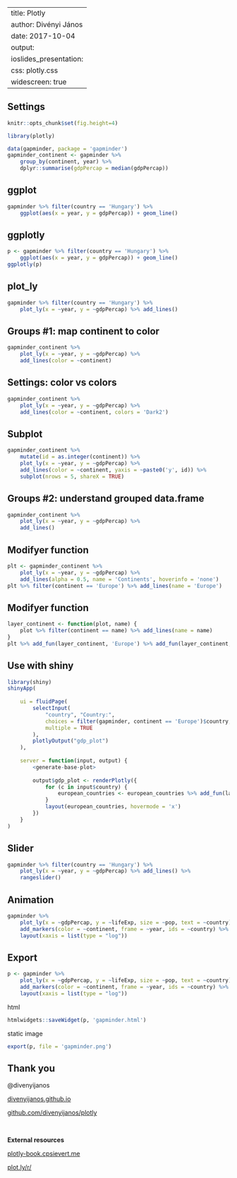 
---
title: Plotly
author: Divényi János
date: 2017-10-04
output:
    ioslides_presentation:
        css: plotly.css
        widescreen: true
---

## Settings

```r
knitr::opts_chunk$set(fig.height=4)
```

```r
library(plotly)
```

```r
data(gapminder, package = 'gapminder')
gapminder_continent <- gapminder %>% 
    group_by(continent, year) %>% 
    dplyr::summarise(gdpPercap = median(gdpPercap)) 
```

## ggplot

```r
gapminder %>% filter(country == 'Hungary') %>%
    ggplot(aes(x = year, y = gdpPercap)) + geom_line()
```

## ggplotly

```r
p <- gapminder %>% filter(country == 'Hungary') %>%
    ggplot(aes(x = year, y = gdpPercap)) + geom_line()
ggplotly(p)
```

## plot_ly

```r
gapminder %>% filter(country == 'Hungary') %>%
    plot_ly(x = ~year, y = ~gdpPercap) %>% add_lines()
```

## Groups #1: map continent to color

```r
gapminder_continent %>%
    plot_ly(x = ~year, y = ~gdpPercap) %>% 
    add_lines(color = ~continent)
```

## Settings: color vs colors

```r
gapminder_continent %>%
    plot_ly(x = ~year, y = ~gdpPercap) %>% 
    add_lines(color = ~continent, colors = 'Dark2')
```

## Subplot

```r
gapminder_continent %>%
    mutate(id = as.integer(continent)) %>%
    plot_ly(x = ~year, y = ~gdpPercap) %>% 
    add_lines(color = ~continent, yaxis = ~paste0('y', id)) %>%
    subplot(nrows = 5, shareX = TRUE)
```


## Groups #2: understand grouped data.frame
```r
gapminder_continent %>%
    plot_ly(x = ~year, y = ~gdpPercap) %>% 
    add_lines()
```


## Modifyer function
```r
plt <- gapminder_continent %>%
    plot_ly(x = ~year, y = ~gdpPercap) %>% 
    add_lines(alpha = 0.5, name = 'Continents', hoverinfo = 'none')
plt %>% filter(continent == 'Europe') %>% add_lines(name = 'Europe')
```


## Modifyer function
```r
layer_continent <- function(plot, name) {
    plot %>% filter(continent == name) %>% add_lines(name = name)
}
plt %>% add_fun(layer_continent, 'Europe') %>% add_fun(layer_continent, 'Africa')
```


## Use with shiny {.smaller}

```r
library(shiny)
shinyApp(
    
    ui = fluidPage(
        selectInput(
            "country", "Country:", 
            choices = filter(gapminder, continent == 'Europe')$country,
            multiple = TRUE
        ),
        plotlyOutput("gdp_plot")
    ),
    
    server = function(input, output) {
        <generate-base-plot>
        
        output$gdp_plot <- renderPlotly({
            for (c in input$country) {
                european_countries <- european_countries %>% add_fun(layer_country, c)
            }
            layout(european_countries, hovermode = 'x')
        })
    }
)
```

## Slider

```r
gapminder %>% filter(country == 'Hungary') %>%
    plot_ly(x = ~year, y = ~gdpPercap) %>% add_lines() %>%
    rangeslider()
```


## Animation

```r
gapminder %>%
    plot_ly(x = ~gdpPercap, y = ~lifeExp, size = ~pop, text = ~country) %>%
    add_markers(color = ~continent, frame = ~year, ids = ~country) %>%
    layout(xaxis = list(type = "log"))
```

## Export
```r
p <- gapminder %>%
    plot_ly(x = ~gdpPercap, y = ~lifeExp, size = ~pop, text = ~country) %>%
    add_markers(color = ~continent, frame = ~year, ids = ~country) %>%
    layout(xaxis = list(type = "log"))
```

html
```r
htmlwidgets::saveWidget(p, 'gapminder.html')
```

static image
```r
export(p, file = 'gapminder.png')
```

## Thank you {.flexbox .vcenter}

@divenyijanos

[divenyijanos.github.io](divenyijanos.github.io)

[github.com/divenyijanos/plotly](github.com/divenyijanos/plotly)

<br>

**External resources**

[plotly-book.cpsievert.me](plotly-book.cpsievert.me)

[plot.ly/r/](plot.ly/r/)
